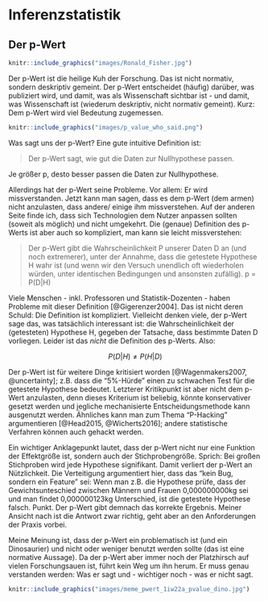 
# Inferenzstatistik

## Der p-Wert


```r
knitr::include_graphics("images/Ronald_Fisher.jpg")
```



Der p-Wert ist die heilige Kuh der Forschung. Das ist nicht normativ, sondern deskriptiv gemeint. Der p-Wert entscheidet (häufig) darüber, was publiziert wird, und damit, was als Wissenschaft sichtbar ist - und damit, was Wissenschaft ist (wiederum deskriptiv, nicht normativ gemeint). Kurz: Dem p-Wert wird viel Bedeutung zugemessen. 


```r
knitr::include_graphics("images/p_value_who_said.png")
```


Was sagt uns der p-Wert? Eine gute intuitive Definition ist:

>    Der p-Wert sagt, wie gut die Daten zur Nullhypothese passen.


Je größer p, desto besser passen die Daten zur Nullhypothese.

Allerdings hat der p-Wert seine Probleme. Vor allem: Er wird missverstanden. Jetzt kann man sagen, dass es dem p-Wert (dem armen) nicht anzulasten, dass andere/ einige ihm missverstehen. Auf der anderen Seite finde ich, dass sich Technologien dem Nutzer anpassen sollten (soweit als möglich) und nicht umgekehrt. Die (genaue) Definition des p-Werts ist aber auch so kompliziert, man kann sie leicht missverstehen:

> Der p-Wert gibt die Wahrscheinlichkeit P unserer Daten D an (und noch extremerer), unter der Annahme, dass die getestete Hypothese H wahr ist (und wenn wir den Versuch unendlich oft wiederholen würden, unter identischen Bedingungen und ansonsten zufällig).
p = P(D|H)

Viele Menschen - inkl. Professoren und Statistik-Dozenten - haben Probleme mit dieser Definition [@Gigerenzer2004]. Das ist nicht deren Schuld: Die Definition ist kompliziert. Vielleicht denken viele, der p-Wert sage das, was tatsächlich interessant ist: die Wahrscheinlichkeit der (getesteten) Hypothese H, gegeben der Tatsache, dass bestimmte Daten D vorliegen. Leider ist das *nicht* die Definition des p-Werts. Also:

$$ P(D|H) \ne P(H|D) $$

Der p-Wert ist für weitere Dinge kritisiert worden [@Wagenmakers2007, @uncertainty]; z.B. dass die "5%-Hürde" einen zu schwachen Test für die getestete Hypothese bedeutet. Letzterer Kritikpunkt ist aber nicht dem p-Wert anzulasten, denn dieses Kriterium ist beliebig, könnte konservativer gesetzt werden und jegliche mechanisierte Entscheidungsmethode kann ausgenutzt werden. Ähnliches kann man zum Thema "P-Hacking" argumentieren [@Head2015, @Wicherts2016]; andere statistische Verfahren können auch gehackt werden.

Ein wichtiger Anklagepunkt lautet, dass der p-Wert nicht nur eine Funktion der Effektgröße ist, sondern auch der Stichprobengröße. Sprich: Bei großen Stichproben wird jede Hypothese signifikant. Damit verliert der p-Wert an Nützlichkeit. Die Verteitigung argumentiert hier, dass das "kein Bug, sondern ein Feature" sei: Wenn man z.B. die Hypothese prüfe, dass der Gewichtsunteschied zwischen Männern und Frauen 0,000000000kg sei und man findet 0,000000123kg Unterschied, ist die getestete Hypothese falsch. Punkt. Der p-Wert gibt demnach das korrekte Ergebnis. Meiner Ansicht nach ist die Antwort zwar richtig, geht aber an den Anforderungen der Praxis vorbei.

Meine Meinung ist, dass der p-Wert ein problematisch ist (und ein Dinosaurier) und nicht oder weniger benutzt werden sollte (das ist eine normative Aussage). Da der p-Wert aber immer noch der Platzhirsch auf vielen Forschungsauen ist, führt kein Weg um ihn herum. Er muss genau verstanden werden: Was er sagt und - wichtiger noch - was er nicht sagt.


```r
knitr::include_graphics("images/meme_pwert_1iw22a_pvalue_dino.jpg")
```


